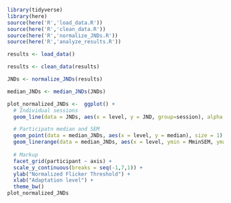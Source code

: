 ```r
library(tidyverse)
library(here)
source(here('R','load_data.R'))
source(here('R','clean_data.R'))
source(here('R','normalize_JNDs.R'))
source(here('R','analyze_results.R'))
```
```r
results <- load_data()
```
```r
results <- clean_data(results)
```
```r
JNDs <- normalize_JNDs(results)
```
```r
median_JNDs <- median_JNDs(JNDs)
```
```r
plot_normalized_JNDs <-  ggplot() +
  # Individual sessions
  geom_line(data = JNDs, aes(x = level, y = JND, group=session), alpha = .4) +

  # Participatn median and SEM
  geom_point(data = median_JNDs, aes(x = level, y = median), size = 1) +
  geom_linerange(data = median_JNDs, aes(x = level, ymin = MminSEM, ymax = MplusSEM), size = 1) +
  
  # Markup
  facet_grid(participant ~ axis) +
  scale_y_continuous(breaks = seq(-1,7,1)) +
  ylab("Normalized Flicker Threshold") +
  xlab("Adaptation level") +
  theme_bw()
plot_normalized_JNDs
```